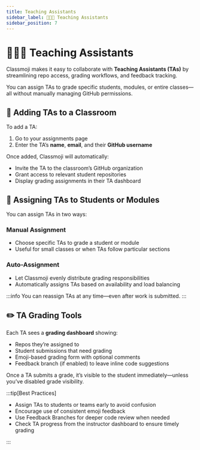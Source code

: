 ```yaml
---
title: Teaching Assistants
sidebar_label: 🧑🏽‍🏫 Teaching Assistants
sidebar_position: 7
---
```



# 🧑🏽‍🏫 Teaching Assistants

Classmoji makes it easy to collaborate with **Teaching Assistants (TAs)** by streamlining repo access, grading workflows, and feedback tracking.

You can assign TAs to grade specific students, modules, or entire classes—all without manually managing GitHub permissions.

## 👥 Adding TAs to a Classroom

To add a TA:

1. Go to your assignments page
2. Enter the TA’s **name**, **email**, and their **GitHub username**

Once added, Classmoji will automatically:

- Invite the TA to the classroom’s GitHub organization
- Grant access to relevant student repositories
- Display grading assignments in their TA dashboard

## 📘 Assigning TAs to Students or Modules

You can assign TAs in two ways:

### Manual Assignment

- Choose specific TAs to grade a student or module
- Useful for small classes or when TAs follow particular sections

### Auto-Assignment

- Let Classmoji evenly distribute grading responsibilities
- Automatically assigns TAs based on availability and load balancing

<BrowserWindow img='assign_graders.gif' />

:::info
You can reassign TAs at any time—even after work is submitted.
:::

## ✏️ TA Grading Tools

Each TA sees a **grading dashboard** showing:

- Repos they’re assigned to
- Student submissions that need grading
- Emoji-based grading form with optional comments
- Feedback branch (if enabled) to leave inline code suggestions

Once a TA submits a grade, it’s visible to the student immediately—unless you’ve disabled grade visibility.

:::tip[Best Practices]

- Assign TAs to students or teams early to avoid confusion
- Encourage use of consistent emoji feedback
- Use Feedback Branches for deeper code review when needed
- Check TA progress from the instructor dashboard to ensure timely grading

:::
